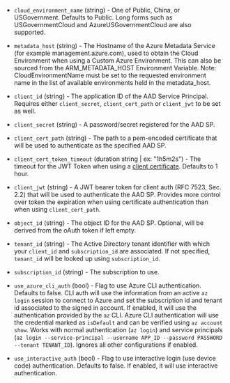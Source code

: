 <!-- Code generated from the comments of the Config struct in builder/azure/common/client/config.go; DO NOT EDIT MANUALLY -->

- `cloud_environment_name` (string) - One of Public, China, or
  USGovernment. Defaults to Public. Long forms such as
  USGovernmentCloud and AzureUSGovernmentCloud are also supported.

- `metadata_host` (string) - The Hostname of the Azure Metadata Service
  (for example management.azure.com), used to obtain the Cloud Environment
  when using a Custom Azure Environment. This can also be sourced from the
  ARM_METADATA_HOST Environment Variable.
  Note: CloudEnvironmentName must be set to the requested environment
  name in the list of available environments held in the metadata_host.

- `client_id` (string) - The application ID of the AAD Service Principal.
  Requires either `client_secret`, `client_cert_path` or `client_jwt` to be set as well.

- `client_secret` (string) - A password/secret registered for the AAD SP.

- `client_cert_path` (string) - The path to a pem-encoded certificate that will be used to authenticate
  as the specified AAD SP.

- `client_cert_token_timeout` (duration string | ex: "1h5m2s") - The timeout for the JWT Token when using a [client certificate](#client_cert_path). Defaults to 1 hour.

- `client_jwt` (string) - A JWT bearer token for client auth (RFC 7523, Sec. 2.2) that will be used
  to authenticate the AAD SP. Provides more control over token the expiration
  when using certificate authentication than when using `client_cert_path`.

- `object_id` (string) - The object ID for the AAD SP. Optional, will be derived from the oAuth token if left empty.

- `tenant_id` (string) - The Active Directory tenant identifier with which your `client_id` and
  `subscription_id` are associated. If not specified, `tenant_id` will be
  looked up using `subscription_id`.

- `subscription_id` (string) - The subscription to use.

- `use_azure_cli_auth` (bool) - Flag to use Azure CLI authentication. Defaults to false.
  CLI auth will use the information from an active `az login` session to connect to Azure and set the subscription id and tenant id associated to the signed in account.
  If enabled, it will use the authentication provided by the `az` CLI.
  Azure CLI authentication will use the credential marked as `isDefault` and can be verified using `az account show`.
  Works with normal authentication (`az login`) and service principals (`az login --service-principal --username APP_ID --password PASSWORD --tenant TENANT_ID`).
  Ignores all other configurations if enabled.

- `use_interactive_auth` (bool) - Flag to use interactive login (use device code) authentication. Defaults to false.
  If enabled, it will use interactive authentication.

<!-- End of code generated from the comments of the Config struct in builder/azure/common/client/config.go; -->
